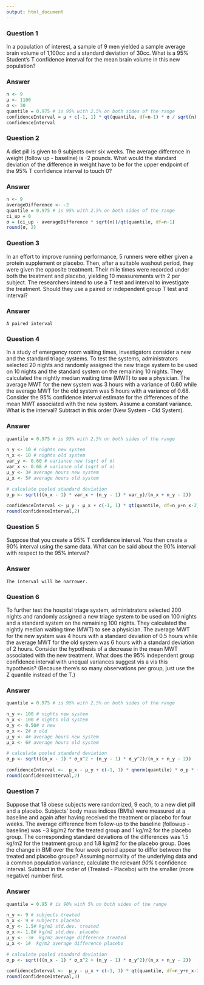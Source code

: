 ```yaml
---
output: html_document
---
```

### Question 1
In a population of interest, a sample of 9 men yielded a sample average brain volume of 1,100cc and a standard deviation of 30cc. What is a 95% Student's T confidence interval for the mean brain volume in this new population?  

### Answer
```r
n <- 9
μ <- 1100
σ <- 30
quantile = 0.975 # is 95% with 2.5% on both sides of the range
confidenceInterval = μ + c(-1, 1) * qt(quantile, df=n-1) * σ / sqrt(n)
confidenceInterval
```

### Question 2
A diet pill is given to 9 subjects over six weeks. The average difference in weight (follow up - baseline) is -2 pounds. What would the standard deviation of the difference in weight have to be for the upper endpoint of the 95% T confidence interval to touch 0?

### Answer 
```r
n <- 9
averageDifference <- -2
quantile = 0.975 # is 95% with 2.5% on both sides of the range
ci_up = 0
σ = (ci_up - averageDifference * sqrt(n))/qt(quantile, df=n-1)
round(σ, 2)
```

### Question 3
In an effort to improve running performance, 5 runners were either given a protein supplement or placebo. Then, after a suitable washout period, they were given the opposite treatment. Their mile times were recorded under both the treatment and placebo, yielding 10 measurements with 2 per subject. The researchers intend to use a T test and interval to investigate the treatment. Should they use a paired or independent group T test and interval?

### Answer 
``` A paired interval  ```

### Question 4
In a study of emergency room waiting times, investigators consider a new and the standard triage systems. To test the systems, administrators selected 20 nights and randomly assigned the new triage system to be used on 10 nights and the standard system on the remaining 10 nights. They calculated the nightly median waiting time (MWT) to see a physician. The average MWT for the new system was 3 hours with a variance of 0.60 while the average MWT for the old system was 5 hours with a variance of 0.68. Consider the 95% confidence interval estimate for the differences of the mean MWT associated with the new system. Assume a constant variance. What is the interval? Subtract in this order (New System - Old System).

### Answer 
```r
quantile = 0.975 # is 95% with 2.5% on both sides of the range

n_y <- 10 # nights new system
n_x <- 10 # nights old system
var_y <- 0.60 # variance new (sqrt of σ)
var_x <- 0.68 # variance old (sqrt of σ)
μ_y <- 3# average hours new system
μ_x <- 5# average hours old system

# calculate pooled standard deviation
σ_p <- sqrt(((n_x - 1) * var_x + (n_y - 1) * var_y)/(n_x + n_y - 2))

confidenceInterval <- μ_y - μ_x + c(-1, 1) * qt(quantile, df=n_y+n_x-2) * σ_p * (1 / n_x + 1 / n_y)^.5
round(confidenceInterval,2)
```


### Question 5
Suppose that you create a 95% T confidence interval. You then create a 90% interval using the same data. What can be said about the 90% interval with respect to the 95% interval?

### Answer 
``` The interval will be narrower.```

### Question 6
To further test the hospital triage system, administrators selected 200 nights and randomly assigned a new triage system to be used on 100 nights and a standard system on the remaining 100 nights. They calculated the nightly median waiting time (MWT) to see a physician. The average MWT for the new system was 4 hours with a standard deviation of 0.5 hours while the average MWT for the old system was 6 hours with a standard deviation of 2 hours. Consider the hypothesis of a decrease in the mean MWT associated with the new treatment. What does the 95% independent group confidence interval with unequal variances suggest vis a vis this hypothesis? (Because there's so many observations per group, just use the Z quantile instead of the T.)

### Answer 
```r
quantile = 0.975 # is 95% with 2.5% on both sides of the range

n_y <- 100 # nights new system
n_x <- 100 # nights old system
σ_y <- 0.50# σ new 
σ_x <- 2# σ old 
μ_y <- 4# average hours new system
μ_x <- 6# average hours old system

# calculate pooled standard deviation
σ_p <- sqrt(((n_x - 1) * σ_x^2 + (n_y - 1) * σ_y^2)/(n_x + n_y - 2))

confidenceInterval <-  μ_x - μ_y + c(-1, 1) * qnorm(quantile) * σ_p * (1 / n_x + 1 / n_y)^.5
round(confidenceInterval,2)
```


### Question 7
Suppose that 18 obese subjects were randomized, 9 each, to a new diet pill and a placebo. Subjects’ body mass indices (BMIs) were measured at a baseline and again after having received the treatment or placebo for four weeks. The average difference from follow-up to the baseline (followup - baseline) was −3 kg/m2 for the treated group and 1 kg/m2 for the placebo group. The corresponding standard deviations of the differences was 1.5 kg/m2 for the treatment group and 1.8 kg/m2 for the placebo group. Does the change in BMI over the four week period appear to differ between the treated and placebo groups? Assuming normality of the underlying data and a common population variance, calculate the relevant *90%* t confidence interval. Subtract in the order of (Treated - Placebo) with the smaller (more negative) number first.

### Answer
```r
quantile = 0.95 # is 90% with 5% on both sides of the range

n_y <- 9 # subjects treated
n_x <- 9 # subjects placebo
σ_y <- 1.5# kg/m2 std.dev. treated 
σ_x <- 1.8# kg/m2 std.dev. placebo 
μ_y <- -3#  kg/m2 average difference treated
μ_x <- 1#  kg/m2 average difference placebo

# calculate pooled standard deviation
σ_p <- sqrt(((n_x - 1) * σ_x^2 + (n_y - 1) * σ_y^2)/(n_x + n_y - 2))

confidenceInterval <-  μ_y - μ_x + c(-1, 1) * qt(quantile, df=n_y+n_x-2) * σ_p * (1 / n_x + 1 / n_y)^.5
round(confidenceInterval,3)
```
